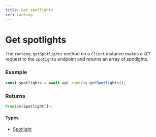```yaml
---
title: Get spotlights
ref: ranking
---
```


# Get spotlights

The `ranking.getSpotlights` method on a `Client` instance makes a `GET` request to the `spotights` endpoint and returns an array of spotlights.

### Example

```ts
const spotlights = await api.ranking.getSpotlights();
```

### Returns

```ts
Promise<Spotlight[]>;
```

#### Types

- [Spotlight](/references/spotlight)
